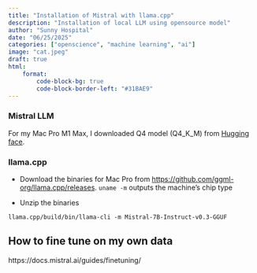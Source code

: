 ```yaml
---
title: "Installation of Mistral with llama.cpp"
description: "Installation of local LLM using opensource model"
author: "Sunny Hospital"
date: "06/25/2025"
categories: ["openscience", "machine learning", "ai"]
image: "cat.jpeg"
draft: true 
html:
    format:
        code-block-bg: true
        code-block-border-left: "#31BAE9"
---
```



###  Mistral LLM

For my Mac Pro M1 Max, I downloaded Q4 model (Q4_K_M) from [Hugging face](https://huggingface.co/mradermacher/Mistral-7B-Instruct-v0.3-GGUF).


### llama.cpp
* Download the binaries for Mac Pro from [https://github.com/ggml-org/llama.cpp/releases](https://github.com/ggml-org/llama.cpp/releases).
`uname -m` outputs the machine's chip type

* Unzip the binaries
```
llama.cpp/build/bin/llama-cli -m Mistral-7B-Instruct-v0.3-GGUF
```

## How to fine tune on my own data
https://docs.mistral.ai/guides/finetuning/


